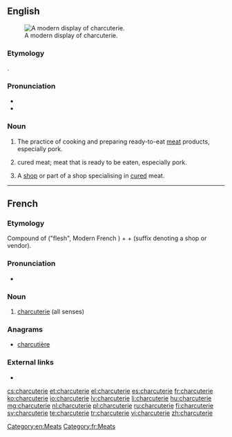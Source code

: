 ==English==
{{wikipedia}}
[[Image:Modern Charcuterie display.jpg|thumb|A modern display of charcuterie.]]

===Etymology===
{{borrowing|fr|charcuterie|lang=en}}.

===Pronunciation===
* {{IPA|/ʃɑːrˌkuːtəˈri/|/ʃɑːrˈkuːtəri/|lang=en}}
* {{audio|en-uk-charcuterie.ogg|Audio (UK)|lang=en}}
{{rfap|US|lang=en}}

===Noun===
{{en-noun|~}}

# {{label|en|uncountable}} The practice of cooking and preparing ready-to-eat [[meat]] products, especially pork.
# {{label|en|uncountable}} cured meat; meat that is ready to be eaten, especially pork.
# {{label|en|countable}} A [[shop]] or part of a shop specialising in [[cured]] meat.

[[Category:en:Meats]]

----

==French==

===Etymology===
Compound of {{etyl|fro|fr}} {{m|fro|char}} ("flesh", Modern French {{m|fr|chair}}) + {{m|fr|cuit||cooked}} + {{m|fr|-erie}} (suffix denoting a shop or vendor).

===Pronunciation===
* {{IPA|/ʃaʁkytəʁi/|lang=fr}}
{{rfap|French|fr|lang=fr}}

===Noun===
{{fr-noun|f}}

# [[#English|charcuterie]] (all senses)

===Anagrams===
* [[charcutière#French|charcutière]]

===External links===
* {{R:TLFi}}

[[Category:fr:Meats]]

[[cs:charcuterie]]
[[et:charcuterie]]
[[el:charcuterie]]
[[es:charcuterie]]
[[fr:charcuterie]]
[[ko:charcuterie]]
[[io:charcuterie]]
[[lv:charcuterie]]
[[li:charcuterie]]
[[hu:charcuterie]]
[[mg:charcuterie]]
[[nl:charcuterie]]
[[pl:charcuterie]]
[[ru:charcuterie]]
[[fi:charcuterie]]
[[sv:charcuterie]]
[[te:charcuterie]]
[[tr:charcuterie]]
[[vi:charcuterie]]
[[zh:charcuterie]]